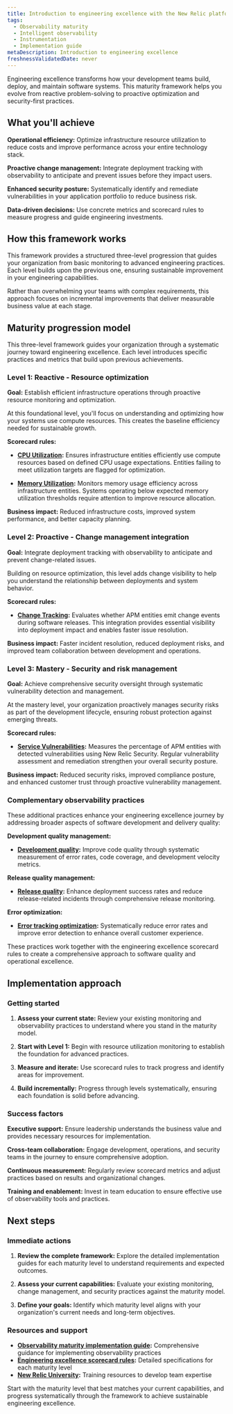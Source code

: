 ```yaml
---
title: Introduction to engineering excellence with the New Relic platform
tags:
  - Observability maturity
  - Intelligent observability
  - Instrumentation
  - Implementation guide
metaDescription: Introduction to engineering excellence
freshnessValidatedDate: never
---
```


Engineering excellence transforms how your development teams build, deploy, and maintain software systems. This maturity framework helps you evolve from reactive problem-solving to proactive optimization and security-first practices.

## What you'll achieve

**Operational efficiency:** Optimize infrastructure resource utilization to reduce costs and improve performance across your entire technology stack.

**Proactive change management:** Integrate deployment tracking with observability to anticipate and prevent issues before they impact users.

**Enhanced security posture:** Systematically identify and remediate vulnerabilities in your application portfolio to reduce business risk.

**Data-driven decisions:** Use concrete metrics and scorecard rules to measure progress and guide engineering investments.

## How this framework works

This framework provides a structured three-level progression that guides your organization from basic monitoring to advanced engineering practices. Each level builds upon the previous one, ensuring sustainable improvement in your engineering capabilities.

Rather than overwhelming your teams with complex requirements, this approach focuses on incremental improvements that deliver measurable business value at each stage.

## Maturity progression model

This three-level framework guides your organization through a systematic journey toward engineering excellence. Each level introduces specific practices and metrics that build upon previous achievements.

### Level 1: Reactive - Resource optimization

**Goal:** Establish efficient infrastructure operations through proactive resource monitoring and optimization.

At this foundational level, you'll focus on understanding and optimizing how your systems use compute resources. This creates the baseline efficiency needed for sustainable growth.

**Scorecard rules:**

- **[CPU Utilization](/docs/new-relic-solutions/observability-maturity/engineering-excellence/l1-cpu-utilization):** Ensures infrastructure entities efficiently use compute resources based on defined CPU usage expectations. Entities failing to meet utilization targets are flagged for optimization.

- **[Memory Utilization](/docs/new-relic-solutions/observability-maturity/engineering-excellence/l1-memory-utilization):** Monitors memory usage efficiency across infrastructure entities. Systems operating below expected memory utilization thresholds require attention to improve resource allocation.

**Business impact:** Reduced infrastructure costs, improved system performance, and better capacity planning.

### Level 2: Proactive - Change management integration

**Goal:** Integrate deployment tracking with observability to anticipate and prevent change-related issues.

Building on resource optimization, this level adds change visibility to help you understand the relationship between deployments and system behavior.

**Scorecard rules:**

- **[Change Tracking](/docs/new-relic-solutions/observability-maturity/engineering-excellence/l2-change-tracking):** Evaluates whether APM entities emit change events during software releases. This integration provides essential visibility into deployment impact and enables faster issue resolution.

**Business impact:** Faster incident resolution, reduced deployment risks, and improved team collaboration between development and operations.

### Level 3: Mastery - Security and risk management

**Goal:** Achieve comprehensive security oversight through systematic vulnerability detection and management.

At the mastery level, your organization proactively manages security risks as part of the development lifecycle, ensuring robust protection against emerging threats.

**Scorecard rules:**

- **[Service Vulnerabilities](/docs/new-relic-solutions/observability-maturity/engineering-excellence/l3-service-vulnerabilities):** Measures the percentage of APM entities with detected vulnerabilities using New Relic Security. Regular vulnerability assessment and remediation strengthen your overall security posture.

**Business impact:** Reduced security risks, improved compliance posture, and enhanced customer trust through proactive vulnerability management.

### Complementary observability practices

These additional practices enhance your engineering excellence journey by addressing broader aspects of software development and delivery quality:

**Development quality management:**
- **[Development quality](/docs/tutorial-innovation-and-growth/development-quality-mgmt/):** Improve code quality through systematic measurement of error rates, code coverage, and development velocity metrics.

**Release quality management:**
- **[Release quality](/docs/tutorial-innovation-and-growth/release-quality-mgmt/):** Enhance deployment success rates and reduce release-related incidents through comprehensive release monitoring.

**Error optimization:**
- **[Error tracking optimization](/docs/new-relic-solutions/observability-maturity/uptime-performance-reliability/error-optimization/):** Systematically reduce error rates and improve error detection to enhance overall customer experience.

These practices work together with the engineering excellence scorecard rules to create a comprehensive approach to software quality and operational excellence.

## Implementation approach

### Getting started

1. **Assess your current state:** Review your existing monitoring and observability practices to understand where you stand in the maturity model.

2. **Start with Level 1:** Begin with resource utilization monitoring to establish the foundation for advanced practices.

3. **Measure and iterate:** Use scorecard rules to track progress and identify areas for improvement.

4. **Build incrementally:** Progress through levels systematically, ensuring each foundation is solid before advancing.

### Success factors

**Executive support:** Ensure leadership understands the business value and provides necessary resources for implementation.

**Cross-team collaboration:** Engage development, operations, and security teams in the journey to ensure comprehensive adoption.

**Continuous measurement:** Regularly review scorecard metrics and adjust practices based on results and organizational changes.

**Training and enablement:** Invest in team education to ensure effective use of observability tools and practices.




## Next steps

### Immediate actions

1. **Review the complete framework:** Explore the detailed implementation guides for each maturity level to understand requirements and expected outcomes.

2. **Assess your current capabilities:** Evaluate your existing monitoring, change management, and security practices against the maturity model.

3. **Define your goals:** Identify which maturity level aligns with your organization's current needs and long-term objectives.


### Resources and support

- **[Observability maturity implementation guide](/docs/new-relic-solutions/observability-maturity/introduction/):** Comprehensive guidance for implementing observability practices
- **[Engineering excellence scorecard rules](/docs/new-relic-solutions/observability-maturity/engineering-excellence/):** Detailed specifications for each maturity level
- **[New Relic University](https://learn.newrelic.com/):** Training resources to develop team expertise

Start with the maturity level that best matches your current capabilities, and progress systematically through the framework to achieve sustainable engineering excellence.





